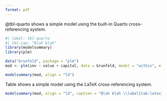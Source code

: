 ```yaml
---
format: pdf
---
```



@tbl-quarto shows a simple model using the built-in Quarto cross-referencing system.

```r
#| label: tbl-quarto
#| tbl-cap: "Blah blah"
library(modelsummary)
library(plm)

data("Grunfeld", package = "plm")
mod <- plm(inv ~ value + capital, data = Grunfeld, model = "within", effect = "twoways")

modelsummary(mod, align = "ld")
```

Table \ref{tab:latex} shows a simple model using the LaTeX cross-referencing system.

```r
modelsummary(mod, align = "ld", caption = "Blah blah \\label{tab:latex}")
```